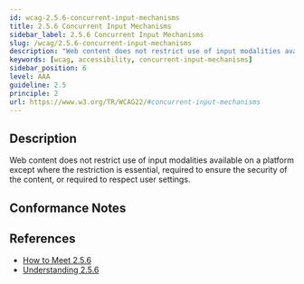 ```yaml
---
id: wcag-2.5.6-concurrent-input-mechanisms
title: 2.5.6 Concurrent Input Mechanisms
sidebar_label: 2.5.6 Concurrent Input Mechanisms
slug: /wcag/2.5.6-concurrent-input-mechanisms
description: "Web content does not restrict use of input modalities available on a platform except where the restriction is essential, required to ensure the security of the content, or required to respect user settings."
keywords: [wcag, accessibility, concurrent-input-mechanisms]
sidebar_position: 6
level: AAA
guideline: 2.5
principle: 2
url: https://www.w3.org/TR/WCAG22/#concurrent-input-mechanisms
---
```


## Description

Web content does not restrict use of input modalities available on a platform except where the restriction is essential, required to ensure the security of the content, or required to respect user settings.

## Conformance Notes

<Project name="ads">
  <Unknown></Unknown>
</Project>

<Project name="scix">
  <Support></Support>
</Project>

## References

- [How to Meet 2.5.6](https://www.w3.org/WAI/WCAG22/quickref/#concurrent-input-mechanisms)
- [Understanding 2.5.6](https://www.w3.org/WAI/WCAG22/Understanding/concurrent-input-mechanisms.html)


